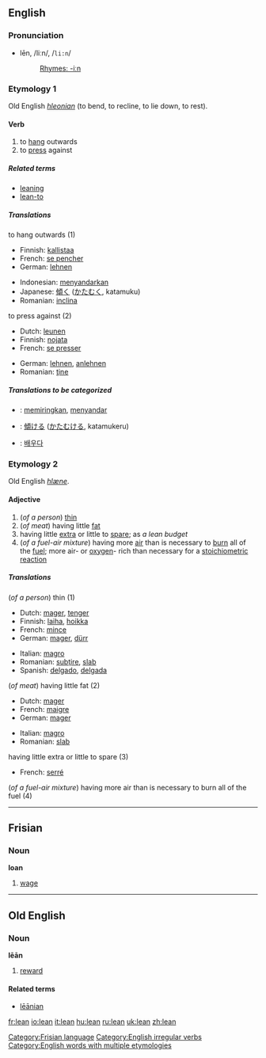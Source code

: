 ==English==

===Pronunciation===
*lēn, /liːn/, /<tt>li:n</tt>/
*:[[Rhymes:English:-iːn|Rhymes: -iːn]]

===Etymology 1===
Old English ''[[hleonian]]'' (to bend, to recline, to lie down, to rest).
====Verb====
{{irregverb|'''to lean'''|'''[[leans]]'''|'''[[leant]] '''or''' [[leaned]]'''|'''[[leant]] '''or''' [[leaned]]'''|'''[[leaning]]'''}}

# to [[hang]] outwards
# to [[press]] against

=====Related terms=====
*[[leaning]]
*[[lean-to]]

=====Translations=====
;to hang outwards (1)
{{top}}
*Finnish: [[kallistaa]]
*French: [[pencher|se pencher]]
*German: [[lehnen]]
{{mid}}
*Indonesian: [[sandar|menyandarkan]]
*Japanese: [[傾く]] ([[かたむく]], katamuku)
*Romanian: [[inclina]]
{{bottom}}

;to press against (2)
{{top}}
*Dutch: [[leunen]]
*Finnish: [[nojata]]
*French: [[presser|se presser]]
{{mid}}
*German: [[lehnen]], [[anlehnen]]
*Romanian: [[ţine]]
{{bottom}}

=====Translations to be categorized=====
{{checktrans}}

*{{ttbc|Indonesian}}: [[miring|memiringkan]], [[sandar|menyandar]]
*{{ttbc|Japanese}}: [[傾ける]] ([[かたむける]], katamukeru)

*{{ttbc|Korean}}: [[배우다]]


===Etymology 2===
Old English ''[[hlæne]]''.
====Adjective====
{{en-ad2|'''lean'''|'''[[leaner]]'''|'''[[leanest]]'''}}

#(''of a person'') [[thin]]
#(''of meat'') having little [[fat]]
#having little [[extra]] or little to [[spare]]; as ''a lean budget''
#(''of a fuel-air mixture'') having more [[air]] than is necessary to [[burn]] all of the [[fuel]]; more air- or [[oxygen]]- rich than necessary for a [[stoichiometric]] [[reaction]]

=====Translations=====
;(''of a person'') thin (1)
{{top}}
*Dutch: [[mager]], [[tenger]]
*Finnish: [[laiha]], [[hoikka]]
*French: [[mince]]
*German: [[mager]], [[dürr]]
{{mid}}
*Italian: [[magro]]
*Romanian: [[subţire]], [[slab]]
*Spanish: [[delgado]], [[delgada]]
{{bottom}}

;(''of meat'') having little fat (2)
{{top}}
*Dutch: [[mager]]
*French: [[maigre]]
*German: [[mager]]
{{mid}}
*Italian: [[magro]]
*Romanian: [[slab]]
{{bottom}}

;having little extra or little to spare (3)
{{top}}
*French: [[serré]]
{{mid}}
{{bottom}}

;(''of a fuel-air mixture'') having more air than is necessary to burn all of the fuel (4)
{{top}}
{{mid}}
{{bottom}}

----

==Frisian==
===Noun===
'''loan'''

# [[wage]]

[[Category:Frisian language]]

----

==Old English==

===Noun===
'''lēān'''
# [[reward]]

====Related terms====
*[[leanian|lēānian]]

[[Category:English irregular verbs]]
[[Category:English words with multiple etymologies]]

[[fr:lean]]
[[io:lean]]
[[it:lean]]
[[hu:lean]]
[[ru:lean]]
[[uk:lean]]
[[zh:lean]]